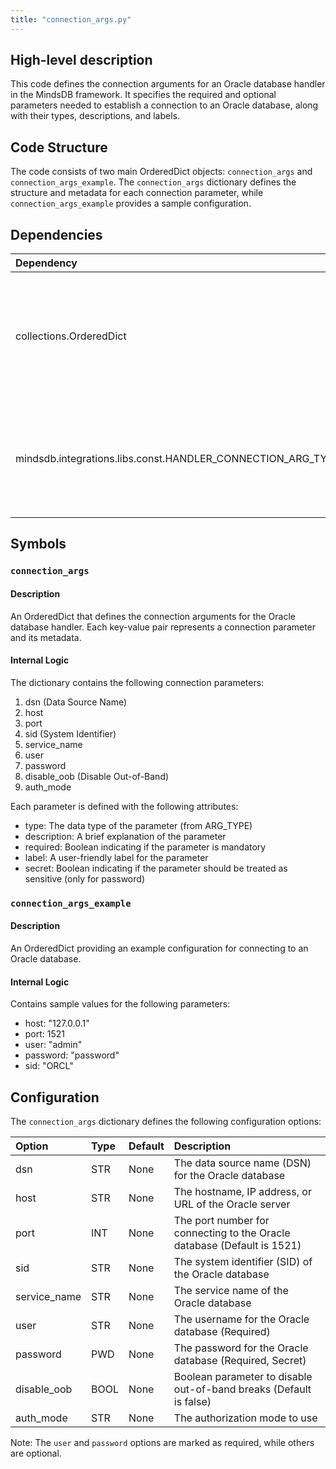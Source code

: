 ```yaml
---
title: "connection_args.py"
---
```


## High-level description
This code defines the connection arguments for an Oracle database handler in the MindsDB framework. It specifies the required and optional parameters needed to establish a connection to an Oracle database, along with their types, descriptions, and labels.

## Code Structure
The code consists of two main OrderedDict objects: `connection_args` and `connection_args_example`. The `connection_args` dictionary defines the structure and metadata for each connection parameter, while `connection_args_example` provides a sample configuration.

## Dependencies
| Dependency | Purpose |
|:-----------|:--------|
| collections.OrderedDict | Used to create ordered dictionaries for maintaining the order of connection arguments |
| mindsdb.integrations.libs.const.HANDLER_CONNECTION_ARG_TYPE | Imported as ARG_TYPE, used to specify the data types of connection arguments |

## Symbols

### `connection_args`
#### Description
An OrderedDict that defines the connection arguments for the Oracle database handler. Each key-value pair represents a connection parameter and its metadata.

#### Internal Logic
The dictionary contains the following connection parameters:
1. dsn (Data Source Name)
2. host
3. port
4. sid (System Identifier)
5. service_name
6. user
7. password
8. disable_oob (Disable Out-of-Band)
9. auth_mode

Each parameter is defined with the following attributes:
- type: The data type of the parameter (from ARG_TYPE)
- description: A brief explanation of the parameter
- required: Boolean indicating if the parameter is mandatory
- label: A user-friendly label for the parameter
- secret: Boolean indicating if the parameter should be treated as sensitive (only for password)

### `connection_args_example`
#### Description
An OrderedDict providing an example configuration for connecting to an Oracle database.

#### Internal Logic
Contains sample values for the following parameters:
- host: "127.0.0.1"
- port: 1521
- user: "admin"
- password: "password"
- sid: "ORCL"

## Configuration
The `connection_args` dictionary defines the following configuration options:

| Option | Type | Default | Description |
|:-------|:-----|:--------|:------------|
| dsn | STR | None | The data source name (DSN) for the Oracle database |
| host | STR | None | The hostname, IP address, or URL of the Oracle server |
| port | INT | None | The port number for connecting to the Oracle database (Default is 1521) |
| sid | STR | None | The system identifier (SID) of the Oracle database |
| service_name | STR | None | The service name of the Oracle database |
| user | STR | None | The username for the Oracle database (Required) |
| password | PWD | None | The password for the Oracle database (Required, Secret) |
| disable_oob | BOOL | None | Boolean parameter to disable out-of-band breaks (Default is false) |
| auth_mode | STR | None | The authorization mode to use |

Note: The `user` and `password` options are marked as required, while others are optional.